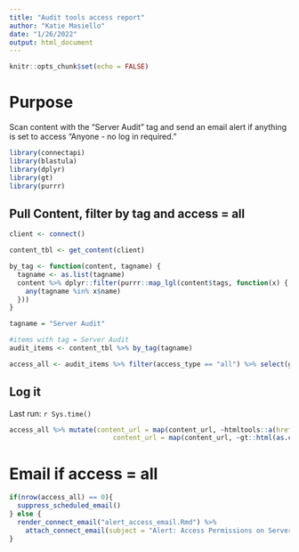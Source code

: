 ```yaml
---
title: "Audit tools access report"
author: "Katie Masiello"
date: "1/26/2022"
output: html_document
---
```


```r
knitr::opts_chunk$set(echo = FALSE)
```

# Purpose
Scan content with the "Server Audit" tag and send an email alert if anything is set to access "Anyone - no log in required."

```r
library(connectapi)
library(blastula)
library(dplyr)
library(gt)
library(purrr)
```


## Pull Content, filter by tag and access = all
```r
client <- connect()

content_tbl <- get_content(client)

by_tag <- function(content, tagname) {
  tagname <- as.list(tagname)
  content %>% dplyr::filter(purrr::map_lgl(content$tags, function(x) {
    any(tagname %in% x$name)
  }))
}

tagname = "Server Audit"

#items with tag = Server Audit
audit_items <- content_tbl %>% by_tag(tagname)

access_all <- audit_items %>% filter(access_type == "all") %>% select(guid, name, title, description, content_url)

```

## Log it
Last run: `r Sys.time()`
```r
access_all %>% mutate(content_url = map(content_url, ~htmltools::a(href = .x, as.character(.x))), 
                          content_url = map(content_url, ~gt::html(as.character(.x)))) %>% gt()
```


# Email if access = all
```r

if(nrow(access_all) == 0){
  suppress_scheduled_email()
} else {
  render_connect_email("alert_access_email.Rmd") %>%
    attach_connect_email(subject = "Alert: Access Permissions on Server Audit")
}

```


